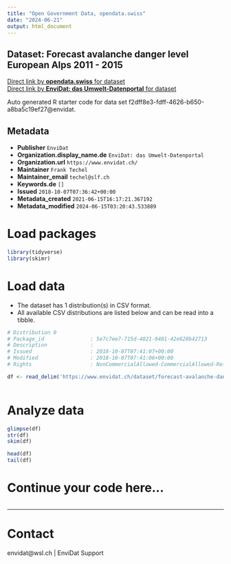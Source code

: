 ```yaml
---
title: "Open Government Data, opendata.swiss"
date: "2024-06-21"
output: html_document
---
```


## Dataset: Forecast avalanche danger level European Alps 2011 - 2015



[Direct link by **opendata.swiss** for dataset](https://opendata.swiss/de/dataset/forecast-avalanche-danger-level-european-alps-2011-2015)<br>
[Direct link by **EnviDat: das Umwelt-Datenportal** for dataset](https://www.envidat.ch/#/metadata/forecast-avalanche-danger-level-european-alps-2011-2015)

Auto generated R starter code for data set f2dff8e3-fdff-4626-b650-a8ba5c19ef27@envidat.

## Metadata

- **Publisher** `EnviDat`
- **Organization.display_name.de** `EnviDat: das Umwelt-Datenportal`
- **Organization.url** `https://www.envidat.ch/`
- **Maintainer** `Frank Techel`
- **Maintainer_email** `techel@slf.ch`
- **Keywords.de** `[]`
- **Issued** `2018-10-07T07:36:42+00:00`
- **Metadata_created** `2021-06-15T16:17:21.367192`
- **Metadata_modified** `2024-06-15T03:20:43.533889`


# Load packages

```r

library(tidyverse)
library(skimr)

```

# Load data

-   The dataset has 1 distribution(s) in CSV format.
-   All available CSV distributions are listed below and can be read into a tibble.

```r

# Distribution 0
# Package_id               : 5e7c7ee7-715d-4821-9481-42e628b42713
# Description              : 
# Issued                   : 2018-10-07T07:41:07+00:00
# Modified                 : 2018-10-07T07:41:06+00:00
# Rights                   : NonCommercialAllowed-CommercialAllowed-ReferenceRequired

df <- read_delim('https://www.envidat.ch/dataset/forecast-avalanche-danger-level-european-alps-2011-2015/resource/688bda43-8216-47b0-8a15-730034676551')



```

# Analyze data

```r

glimpse(df)
str(df)
skim(df)

head(df)
tail(df)

```

# Continue your code here...

```r

```

------------------------------------------------------------------------

# Contact

envidat@wsl.ch | EnviDat Support
